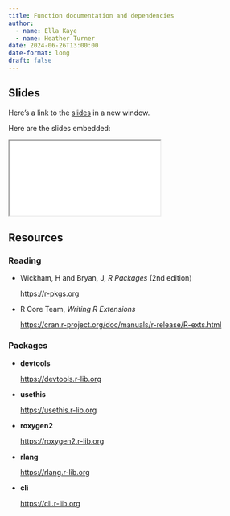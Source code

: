 ```yaml
---
title: Function documentation and dependencies
author: 
  - name: Ella Kaye
  - name: Heather Turner
date: 2024-06-26T13:00:00
date-format: long
draft: false
---
```


## Slides

Here's a link to the [slides](/slides/03-documentation/index.qmd){target="_blank"} in a new window. 

Here are the slides embedded:

<iframe class="slide-deck ar3x2" src="/slides/03-documentation/index.html" title="03-documentation slides">
</iframe>

## Resources

### Reading

- Wickham, H and Bryan, J, _R Packages_ (2nd edition)

  <https://r-pkgs.org>

- R Core Team, _Writing R Extensions_

  <https://cran.r-project.org/doc/manuals/r-release/R-exts.html>

### Packages

- **devtools**

  <https://devtools.r-lib.org>
  
- **usethis**

  <https://usethis.r-lib.org>
  
- **roxygen2**

  <https://roxygen2.r-lib.org>
  
- **rlang**

  <https://rlang.r-lib.org>
  
- **cli**

  <https://cli.r-lib.org>
